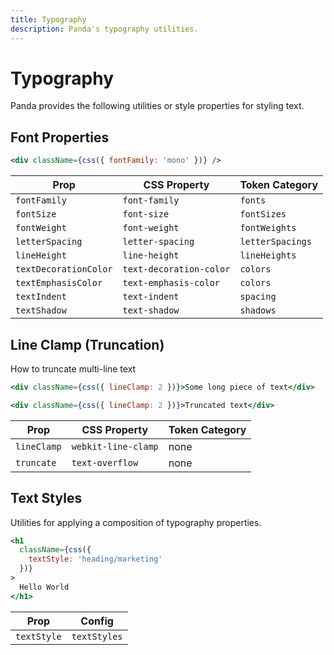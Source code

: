 ```yaml
---
title: Typography
description: Panda's typography utilities.
---
```


# Typography

Panda provides the following utilities or style properties for styling text.

## Font Properties

```jsx
<div className={css({ fontFamily: 'mono' })} />
```

| Prop                  | CSS Property            | Token Category   |
| --------------------- | ----------------------- | ---------------- |
| `fontFamily`          | `font-family`           | `fonts`          |
| `fontSize`            | `font-size`             | `fontSizes`      |
| `fontWeight`          | `font-weight`           | `fontWeights`    |
| `letterSpacing`       | `letter-spacing`        | `letterSpacings` |
| `lineHeight`          | `line-height`           | `lineHeights`    |
| `textDecorationColor` | `text-decoration-color` | `colors`         |
| `textEmphasisColor`   | `text-emphasis-color`   | `colors`         |
| `textIndent`          | `text-indent`           | `spacing`        |
| `textShadow`          | `text-shadow`           | `shadows`        |

## Line Clamp (Truncation)

How to truncate multi-line text

```jsx
<div className={css({ lineClamp: 2 })}>Some long piece of text</div>

<div className={css({ lineClamp: 2 })}>Truncated text</div>
```

| Prop        | CSS Property        | Token Category |
| ----------- | ------------------- | -------------- |
| `lineClamp` | `webkit-line-clamp` | none           |
| `truncate`  | `text-overflow`     | none           |

## Text Styles

Utilities for applying a composition of typography properties.

```jsx
<h1
  className={css({
    textStyle: 'heading/marketing'
  })}
>
  Hello World
</h1>
```

| Prop        | Config       |
| ----------- | ------------ |
| `textStyle` | `textStyles` |
